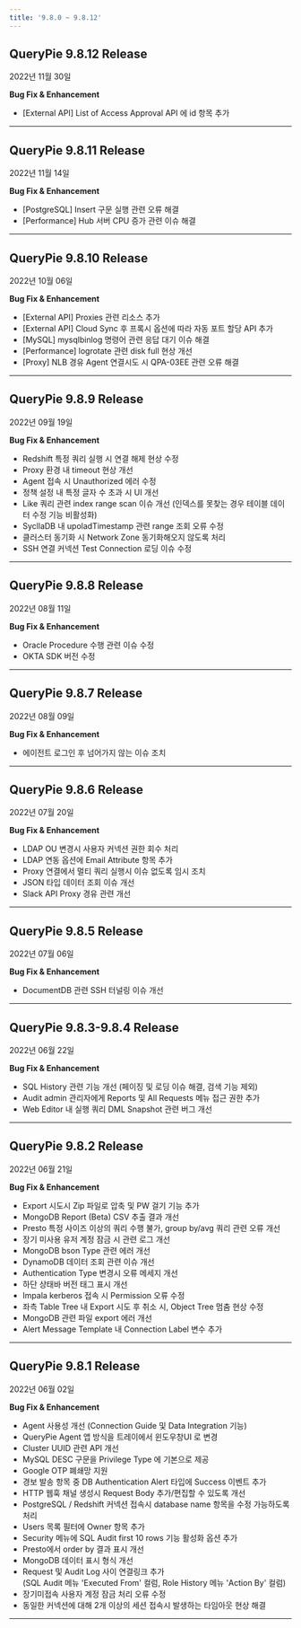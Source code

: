 ```yaml
---
title: '9.8.0 ~ 9.8.12'
---
```



## QueryPie 9.8.12 Release 

2022년 11월 30일

**Bug Fix & Enhancement**

* [External API] List of Access Approval API 에 id 항목 추가

---

## QueryPie 9.8.11 Release 

2022년 11월 14일

**Bug Fix & Enhancement**

* [PostgreSQL] Insert 구문 실행 관련 오류 해결
* [Performance] Hub 서버 CPU 증가 관련 이슈 해결

---

## QueryPie 9.8.10 Release 

2022년 10월 06일

**Bug Fix & Enhancement**

* [External API] Proxies 관련 리소스 추가
* [External API] Cloud Sync 후 프록시 옵션에 따라 자동 포트 할당 API 추가
* [MySQL] mysqlbinlog 명령어 관련 응답 대기 이슈 해결
* [Performance] logrotate 관련 disk full 현상 개선
* [Proxy] NLB 경유 Agent 연결시도 시 QPA-03EE 관련 오류 해결

---

## QueryPie 9.8.9 Release 

2022년 09월 19일

**Bug Fix & Enhancement**

* Redshift 특정 쿼리 실행 시 연결 해제 현상 수정
* Proxy 환경 내 timeout 현상 개선
* Agent 접속 시 Unauthorized 에러 수정
* 정책 설정 내 특정 글자 수 초과 시 UI 개선
* Like 쿼리 관련 index range scan 이슈 개선 (인덱스를 못찾는 경우 테이블 데이터 수정 기능 비활성화)
* SycllaDB 내 upoladTimestamp 관련 range 조회 오류 수정
* 클러스터 동기화 시 Network Zone 동기화해오지 않도록 처리
* SSH 연결 커넥션 Test Connection 로딩 이슈 수정

---

## QueryPie 9.8.8 Release

2022년 08월 11일

**Bug Fix & Enhancement**

* Oracle Procedure 수행 관련 이슈 수정
* OKTA SDK 버전 수정


---

## QueryPie 9.8.7 Release

2022년 08월 09일

**Bug Fix & Enhancement**

* 에이전트 로그인 후 넘어가지 않는 이슈 조치


---

## QueryPie 9.8.6 Release 

2022년 07월 20일

**Bug Fix & Enhancement**

* LDAP OU 변경시 사용자 커넥션 권한 회수 처리
* LDAP 연동 옵션에 Email Attribute 항목 추가
* Proxy 연결에서 멀티 쿼리 실행시 이슈 없도록 임시 조치
* JSON 타입 데이터 조회 이슈 개선
* Slack API Proxy 경유 관련 개선


---

## QueryPie 9.8.5 Release

2022년 07월 06일

**Bug Fix & Enhancement**

* DocumentDB 관련 SSH 터널링 이슈 개선


---

## QueryPie 9.8.3-9.8.4 Release 

2022년 06월 22일

**Bug Fix & Enhancement**

* SQL History 관련 기능 개선 (페이징 및 로딩 이슈 해결, 검색 기능 제외)
* Audit admin 관리자에게 Reports 및 All Requests 메뉴 접근 권한 추가
* Web Editor 내 실행 쿼리 DML Snapshot 관련 버그 개선

---

## QueryPie 9.8.2 Release 

2022년 06월 21일

**Bug Fix & Enhancement**

* Export 시도시 Zip 파일로 압축 및 PW 걸기 기능 추가
* MongoDB Report (Beta) CSV 추출 결과 개선
* Presto 특정 사이즈 이상의 쿼리 수행 불가, group by/avg 쿼리 관련 오류 개선
* 장기 미사용 유저 계정 잠금 시 관련 로그 개선
* MongoDB bson Type 관련 에러 개선
* DynamoDB 데이터 조회 관련 이슈 개선
* Authentication Type 변경시 오류 메세지 개선
* 하단 상태바 버전 태그 표시 개선
* Impala kerberos 접속 시 Permission 오류 수정
* 좌측 Table Tree 내 Export 시도 후 취소 시, Object Tree 멈춤 현상 수정
* MongoDB 관련 파일 export 에러 개선
* Alert Message Template 내 Connection Label 변수 추가

---

## QueryPie 9.8.1 Release

2022년 06월 02일

**Bug Fix & Enhancement**

* Agent 사용성 개선 (Connection Guide 및 Data Integration 기능)
* QueryPie Agent 앱 방식을 트레이에서 윈도우창UI 로 변경
* Cluster UUID 관련 API 개선
* MySQL DESC 구문을 Privilege Type 에 기본으로 제공
* Google OTP 폐쇄망 지원
* 경보 발송 항목 중 DB Authentication Alert 타입에 Success 이벤트 추가
* HTTP 웹훅 채널 생성시 Request Body 추가/편집할 수 있도록 개선
* PostgreSQL / Redshift 커넥션 접속시 database name 항목을 수정 가능하도록 처리
* Users 목록 필터에 Owner 항목 추가
* Security 메뉴에 SQL Audit first 10 rows 기능 활성화 옵션 추가
* Presto에서 order by 결과 표시 개선
* MongoDB 데이터 표시 형식 개선
* Request 및 Audit Log 사이 연결링크 추가<br/>(SQL Audit 메뉴 'Executed From' 컬럼, Role History 메뉴 'Action By' 컬럼)
* 장기미접속 사용자 계정 잠금 처리 오류 수정
* 동일한 커넥션에 대해 2개 이상의 세션 접속시 발생하는 타임아웃 현상 해결


---

